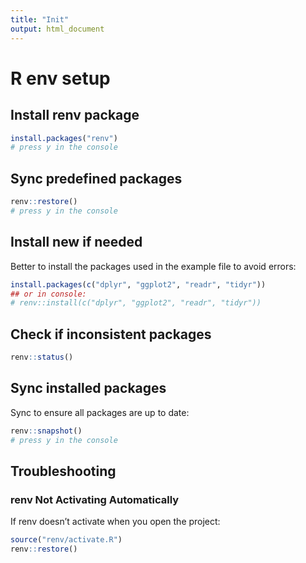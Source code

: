 ```yaml
---
title: "Init"
output: html_document
---
```


# R env setup

## Install renv package

```r
install.packages("renv")
# press y in the console 
```

## Sync predefined packages

```r
renv::restore()
# press y in the console 
```

## Install new if needed

Better to install the packages used in the example file to avoid errors:

```r
install.packages(c("dplyr", "ggplot2", "readr", "tidyr"))
## or in console:
# renv::install(c("dplyr", "ggplot2", "readr", "tidyr"))
```

## Check if inconsistent packages

```r
renv::status()
```

## Sync installed packages

Sync to ensure all packages are up to date:

```r
renv::snapshot()
# press y in the console
```

## Troubleshooting

### renv Not Activating Automatically

If renv doesn't activate when you open the project:

```r
source("renv/activate.R")
renv::restore()
```
